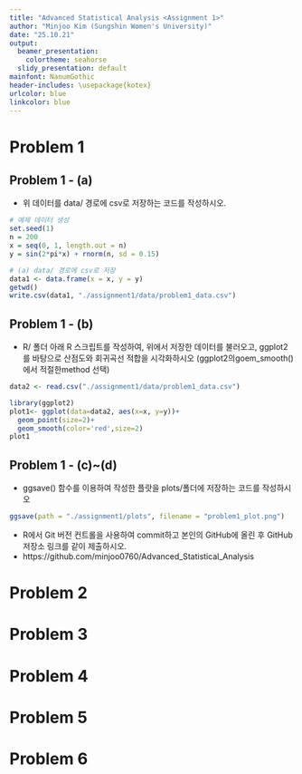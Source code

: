 ```yaml
---
title: "Advanced Statistical Analysis <Assignment 1>"
author: "Minjoo Kim (Sungshin Women's University)"
date: "25.10.21"
output:
  beamer_presentation:
    colortheme: seahorse
  slidy_presentation: default
mainfont: NanumGothic
header-includes: \usepackage{kotex}
urlcolor: blue
linkcolor: blue
---
```


# Problem 1

## Problem 1 - (a)
- 위 데이터를 data/ 경로에 csv로 저장하는 코드를 작성하시오.

```r
# 예제 데이터 생성
set.seed(1)
n = 200
x = seq(0, 1, length.out = n)
y = sin(2*pi*x) + rnorm(n, sd = 0.15)

# (a) data/ 경로에 csv로 저장
data1 <- data.frame(x = x, y = y)
getwd()
write.csv(data1, "./assignment1/data/problem1_data.csv")
```

## Problem 1 - (b)
- R/ 폴더 아래 R 스크립트를 작성하여, 위에서 저장한 데이터를 불러오고, ggplot2를 바탕으로 산점도와 회귀곡선
적합을 시각화하시오 (ggplot2의goem_smooth()에서 적절한method 선택)

```r
data2 <- read.csv("./assignment1/data/problem1_data.csv")

library(ggplot2)
plot1<- ggplot(data=data2, aes(x=x, y=y))+
  geom_point(size=2)+
  geom_smooth(color='red',size=2)
plot1
```

## Problem 1 - (c)~(d)

- ggsave() 함수를 이용하여 작성한 플랏을 plots/폴더에 저장하는 코드를 작성하시오
```r
ggsave(path = "./assignment1/plots", filename = "problem1_plot.png")
```

-  R에서 Git 버전 컨트롤을 사용하여 commit하고 본인의 GitHub에 올린 후 GitHub저장소 링크를 같이 제출하시오.
  - https://github.com/minjoo0760/Advanced_Statistical_Analysis


# Problem 2



# Problem 3



# Problem 4



# Problem 5



# Problem 6



